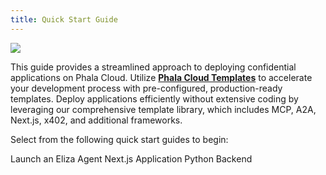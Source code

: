 ```yaml
---
title: Quick Start Guide
---
```


<Frame caption="Phala Cloud Templates">
  <img src="/images/getting-started/phala-cloud-template.png" />
</Frame>

This guide provides a streamlined approach to deploying confidential applications on Phala Cloud. Utilize [**Phala Cloud Templates**](https://cloud.phala.network/templates) to accelerate your development process with pre-configured, production-ready templates. Deploy applications efficiently without extensive coding by leveraging our comprehensive template library, which includes MCP, A2A, Next.js, x402, and additional frameworks.

Select from the following quick start guides to begin:

<Columns cols={3}>
  <Card
    img="/images/getting-started/elizaos.png"
    href="/phala-cloud/getting-started/explore-templates/launch-an-eliza-agent"
  >
    Launch an Eliza Agent
  </Card>
  <Card
    img="/images/getting-started/nextjs-starter.png"
    href="/phala-cloud/getting-started/explore-templates/start-from-template#next.js-template"
  >
    Next.js Application
  </Card>
  <Card
    img="/images/getting-started/python-starter.png"
    href="/phala-cloud/getting-started/explore-templates/start-from-template#python-template"
  >
    Python Backend
  </Card>
</Columns>


